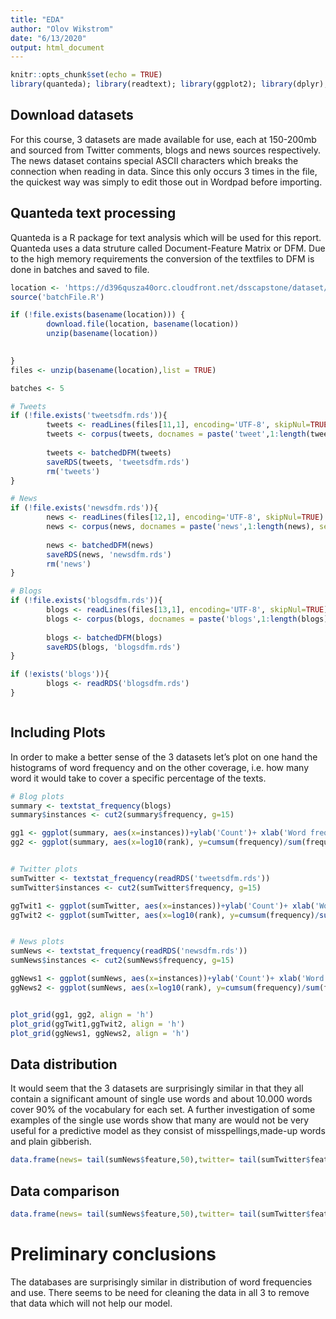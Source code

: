 ```yaml
---
title: "EDA"
author: "Olov Wikstrom"
date: "6/13/2020"
output: html_document
---
```


```r
knitr::opts_chunk$set(echo = TRUE)
library(quanteda); library(readtext); library(ggplot2); library(dplyr);library(Hmisc);library(cowplot)
```

## Download datasets
For this course, 3 datasets are made available for use, each at 150-200mb and sourced from Twitter comments, blogs and news sources respectively. The news dataset contains special ASCII characters which breaks the connection when reading in data. Since this only occurs 3 times in the file, the quickest way was simply to edit those out in Wordpad before importing. 

## Quanteda text processing
Quanteda is a R package for text analysis which will be used for this report. Quanteda uses a data struture called Document-Feature Matrix or DFM. Due to the high memory requirements the conversion of the textfiles to DFM is done in batches and saved to file. 


```r
location <- 'https://d396qusza40orc.cloudfront.net/dsscapstone/dataset/Coursera-SwiftKey.zip'
source('batchFile.R')

if (!file.exists(basename(location))) {
        download.file(location, basename(location))
        unzip(basename(location))

        
}       
files <- unzip(basename(location),list = TRUE)

batches <- 5

# Tweets
if (!file.exists('tweetsdfm.rds')){
        tweets <- readLines(files[11,1], encoding='UTF-8', skipNul=TRUE)
        tweets <- corpus(tweets, docnames = paste('tweet',1:length(tweets), sep = ""), docvars = data.frame(src = 'twitter'))
        
        tweets <- batchedDFM(tweets)
        saveRDS(tweets, 'tweetsdfm.rds')
        rm('tweets')
}

# News 
if (!file.exists('newsdfm.rds')){
        news <- readLines(files[12,1], encoding='UTF-8', skipNul=TRUE)
        news <- corpus(news, docnames = paste('news',1:length(news), sep = ""), docvars = data.frame(src = 'news'))
        
        news <- batchedDFM(news)
        saveRDS(news, 'newsdfm.rds')
        rm('news')
}

# Blogs 
if (!file.exists('blogsdfm.rds')){
        blogs <- readLines(files[13,1], encoding='UTF-8', skipNul=TRUE)
        blogs <- corpus(blogs, docnames = paste('blogs',1:length(blogs), sep = ""), docvars = data.frame(src = 'blogs'))
        
        blogs <- batchedDFM(blogs)
        saveRDS(blogs, 'blogsdfm.rds')
}

if (!exists('blogs')){
        blogs <- readRDS('blogsdfm.rds')
}
```


```r
```




## Including Plots
In order to make a better sense of the 3 datasets let's plot on one hand the histograms of word frequency and on the other coverage, i.e. how many word it would take to cover a specific percentage of the texts.

```r
# Blog plots
summary <- textstat_frequency(blogs)
summary$instances <- cut2(summary$frequency, g=15)

gg1 <- ggplot(summary, aes(x=instances))+ylab('Count')+ xlab('Word frequency (grouped)')+geom_histogram(stat='count', fill='lightblue')
gg2 <- ggplot(summary, aes(x=log10(rank), y=cumsum(frequency)/sum(frequency)))+geom_line()


# Twitter plots
sumTwitter <- textstat_frequency(readRDS('tweetsdfm.rds'))
sumTwitter$instances <- cut2(sumTwitter$frequency, g=15)

ggTwit1 <- ggplot(sumTwitter, aes(x=instances))+ylab('Count')+ xlab('Word frequency (grouped)')+geom_histogram(stat='count', fill='lightblue')
ggTwit2 <- ggplot(sumTwitter, aes(x=log10(rank), y=cumsum(frequency)/sum(frequency)))+geom_line()


# News plots
sumNews <- textstat_frequency(readRDS('newsdfm.rds'))
sumNews$instances <- cut2(sumNews$frequency, g=15)

ggNews1 <- ggplot(sumNews, aes(x=instances))+ylab('Count')+ xlab('Word frequency (grouped)')+geom_histogram(stat='count', fill='lightblue')
ggNews2 <- ggplot(sumNews, aes(x=log10(rank), y=cumsum(frequency)/sum(frequency)))+geom_line()


plot_grid(gg1, gg2, align = 'h')
plot_grid(ggTwit1,ggTwit2, align = 'h')
plot_grid(ggNews1, ggNews2, align = 'h')

```
  
## Data distribution
It would seem that the 3 datasets are surprisingly similar in that they all contain a significant amount of single use words and about 10.000 words cover 90% of the vocabulary for each set. A further investigation of some examples of the single use words show that many are would not be very useful for a predictive model as they consist of misspellings,made-up words and plain gibberish.

```r
data.frame(news= tail(sumNews$feature,50),twitter= tail(sumTwitter$feature,50),blogs =tail(summary$feature, 50))
```

## Data comparison
```r
data.frame(news= tail(sumNews$feature,50),twitter= tail(sumTwitter$feature,50),blogs =tail(summary$feature, 50))
```
  
# Preliminary conclusions
The databases are surprisingly similar in distribution of word frequencies and use. There seems to be need for cleaning the data in all 3 to remove that data which will not help our model.
